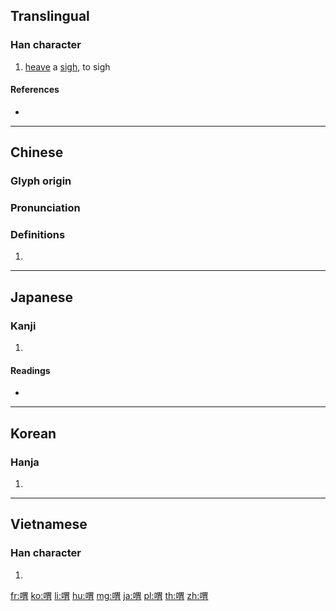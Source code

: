==Translingual==

===Han character===
{{Han char|rn=30|rad=口|as=09|sn=12|four=66027|canj=RWB|ids=⿰口胃}}

# [[heave]] a [[sigh]], to sigh

====References====
* {{Han ref|kx=0199.140|dkj=03963|dj=0421.060|hdz=10654.030|uh=559F|ud=21919|bh=B3E7|bd=46055}}

----

==Chinese==
{{zh-forms}}

===Glyph origin===
{{Han etym}}

===Pronunciation===
{{zh-pron
|m=kuì
|c=wai2,wai6
|mc=y
|oc=y
|ma=
|cat=v
}}

===Definitions===
{{zh-hanzi}}

# {{rfdef|lang=zh}}

----

==Japanese==

===Kanji===
{{ja-kanji|grade=|rs=口09}}

# {{defn|lang=ja|sort=口09}}

====Readings====
* {{ja-readings|on=[[き]] (ki), [[くわい]] (kuwai), [[け]] (ke)|kun=[[ためいき]] (tameiki)}}

----

==Korean==

===Hanja===
{{ko-hanja|hangeul=[[위]], [[괴]]|rv=wi, goe|mr=wi, koe|y=wi, koy}}

# {{defn|lang=ko|sort=口09}}

----

==Vietnamese==

===Han character===
{{vi-hantu|[[vị]]|rs=口09}}

# {{defn|lang=vi|sort=口09}}

[[fr:喟]]
[[ko:喟]]
[[li:喟]]
[[hu:喟]]
[[mg:喟]]
[[ja:喟]]
[[pl:喟]]
[[th:喟]]
[[zh:喟]]